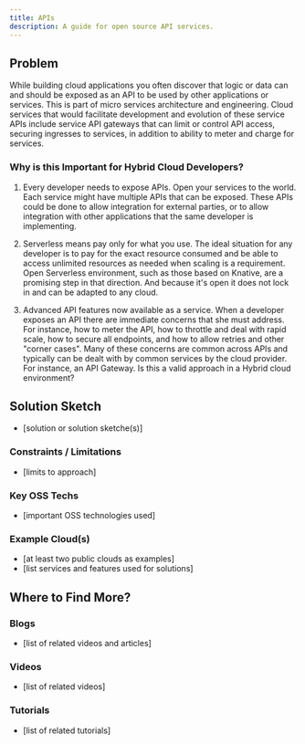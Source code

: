 ```yaml
---
title: APIs
description: A guide for open source API services.
---
```


## Problem

While building cloud applications you often discover that logic or data can and should be exposed as an API to be used by other applications or services. This is part of micro services architecture and engineering. Cloud services that would facilitate development and evolution of these service APIs include service API gateways that can limit or control API access, securing ingresses to services, in addition to ability to meter and charge for services.

### Why is this Important for Hybrid Cloud Developers?

1. Every developer needs to expose APIs. Open your services to the world. Each service might have multiple APIs that can be exposed. These APIs could be done to allow integration for external parties, or to allow integration with other applications that the same developer is implementing.

2. Serverless means pay only for what you use. The ideal situation for any developer is to pay for the exact resource consumed and be able to access unlimited resources as needed when scaling is a requirement. Open Serverless environment, such as those based on Knative, are a promising step in that direction. And because it's open it does not lock in and can be adapted to any cloud.

3. Advanced API features now available as a service. When a developer exposes an API there are immediate concerns that she must address. For instance, how to meter the API, how to throttle and deal with rapid scale, how to secure all endpoints, and how to allow retries and other "corner cases". Many of these concerns are common across APIs and typically can be dealt with by common services by the cloud provider. For instance, an API Gateway. Is this a valid approach in a Hybrid cloud environment?

## Solution Sketch

* [solution or solution sketche(s)]

### Constraints / Limitations

* [limits to approach]

### Key OSS Techs

* [important OSS technologies used]

### Example Cloud(s)

* [at least two public clouds as examples]
* [list services and features used for solutions]

## Where to Find More?

### Blogs

* [list of related videos and articles]

### Videos

* [list of related videos]

### Tutorials

* [list of related tutorials]

